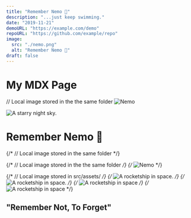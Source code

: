 ```yaml
---
title: "Remember Nemo 🎣"
description: "...just keep swimming."
date: "2019-11-21"
demoURL: "https://example.com/demo"
repoURL: "https://github.com/example/repo"
image:
  src: "./nemo.png"
  alt: "Remember Nemo 🎣"
draft: false
---
```



# My MDX Page

// Local image stored in the the same folder
![Nemo](nemo.png)



![A starry night sky.](../../../assets/nemo.png)

# Remember Nemo 🎣

{/* // Local image stored in the same folder */}

{/* // Local image stored in the the same folder */}
{/* ![Nemo](nemo.png) */}

{/* // Local image stored in src/assets/ */}
{/* <Image src={test.png} alt="A rocketship in space." /> */}
{/* <img src={rocket.src} alt="A rocketship in space." /> */}
{/* ![A rocketship in space](../../assets/go-bro.png) */}
{/* ![A rocketship in space](./go-bro.png) */}


## "Remember Not, To Forget"
